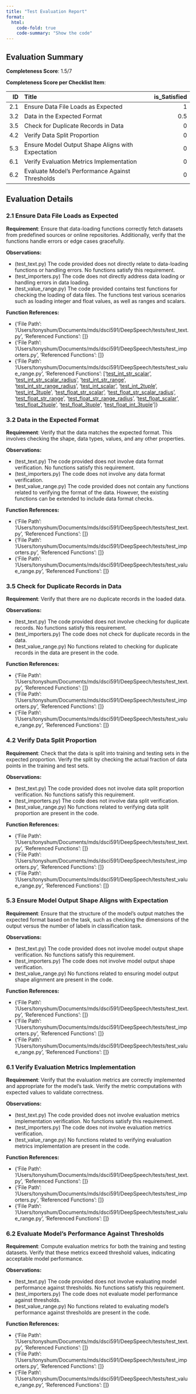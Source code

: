 ```yaml
---
title: "Test Evaluation Report"
format:
  html:
    code-fold: true
    code-summary: "Show the code"
---
```

## Evaluation Summary

**Completeness Score**: 1.5/7

**Completeness Score per Checklist Item**:

|   ID | Title                                             |   is_Satisfied |
|-----:|:--------------------------------------------------|---------------:|
|  2.1 | Ensure Data File Loads as Expected                |            1   |
|  3.2 | Data in the Expected Format                       |            0.5 |
|  3.5 | Check for Duplicate Records in Data               |            0   |
|  4.2 | Verify Data Split Proportion                      |            0   |
|  5.3 | Ensure Model Output Shape Aligns with Expectation |            0   |
|  6.1 | Verify Evaluation Metrics Implementation          |            0   |
|  6.2 | Evaluate Model's Performance Against Thresholds   |            0   |

## Evaluation Details

### 2.1 Ensure Data File Loads as Expected

**Requirement**: Ensure that data-loading functions correctly fetch datasets from predefined sources or online repositories. Additionally, verify that the functions handle errors or edge cases gracefully.

**Observations:**

- (test_text.py) The code provided does not directly relate to data-loading functions or handling errors. No functions satisfy this requirement.
- (test_importers.py) The code does not directly address data loading or handling errors in data loading.
- (test_value_range.py) The code provided contains test functions for checking the loading of data files. The functions test various scenarios such as loading integer and float values, as well as ranges and scalars.


**Function References:**

- {'File Path': '/Users/tonyshum/Documents/mds/dsci591/DeepSpeech/tests/test_text.py', 'Referenced Functions': []}
- {'File Path': '/Users/tonyshum/Documents/mds/dsci591/DeepSpeech/tests/test_importers.py', 'Referenced Functions': []}
- {'File Path': '/Users/tonyshum/Documents/mds/dsci591/DeepSpeech/tests/test_value_range.py', 'Referenced Functions': ['[test_int_str_scalar](https://github.com/mozilla/DeepSpeech/blob/master/tests/test_value_range.py#L14)', '[test_int_str_scalar_radius](https://github.com/mozilla/DeepSpeech/blob/master/tests/test_value_range.py#L17)', '[test_int_str_range](https://github.com/mozilla/DeepSpeech/blob/master/tests/test_value_range.py#L20)', '[test_int_str_range_radius](https://github.com/mozilla/DeepSpeech/blob/master/tests/test_value_range.py#L23)', '[test_int_scalar](https://github.com/mozilla/DeepSpeech/blob/master/tests/test_value_range.py#L26)', '[test_int_2tuple](https://github.com/mozilla/DeepSpeech/blob/master/tests/test_value_range.py#L29)', '[test_int_3tuple](https://github.com/mozilla/DeepSpeech/blob/master/tests/test_value_range.py#L32)', '[test_float_str_scalar](https://github.com/mozilla/DeepSpeech/blob/master/tests/test_value_range.py#L35)', '[test_float_str_scalar_radius](https://github.com/mozilla/DeepSpeech/blob/master/tests/test_value_range.py#L38)', '[test_float_str_range](https://github.com/mozilla/DeepSpeech/blob/master/tests/test_value_range.py#L41)', '[test_float_str_range_radius](https://github.com/mozilla/DeepSpeech/blob/master/tests/test_value_range.py#L44)', '[test_float_scalar](https://github.com/mozilla/DeepSpeech/blob/master/tests/test_value_range.py#L47)', '[test_float_2tuple](https://github.com/mozilla/DeepSpeech/blob/master/tests/test_value_range.py#L50)', '[test_float_3tuple](https://github.com/mozilla/DeepSpeech/blob/master/tests/test_value_range.py#L53)', '[test_float_int_3tuple](https://github.com/mozilla/DeepSpeech/blob/master/tests/test_value_range.py#L56)']}

### 3.2 Data in the Expected Format

**Requirement**: Verify that the data matches the expected format. This involves checking the shape, data types, values, and any other properties.

**Observations:**

- (test_text.py) The code provided does not involve data format verification. No functions satisfy this requirement.
- (test_importers.py) The code does not involve any data format verification.
- (test_value_range.py) The code provided does not contain any functions related to verifying the format of the data. However, the existing functions can be extended to include data format checks.


**Function References:**

- {'File Path': '/Users/tonyshum/Documents/mds/dsci591/DeepSpeech/tests/test_text.py', 'Referenced Functions': []}
- {'File Path': '/Users/tonyshum/Documents/mds/dsci591/DeepSpeech/tests/test_importers.py', 'Referenced Functions': []}
- {'File Path': '/Users/tonyshum/Documents/mds/dsci591/DeepSpeech/tests/test_value_range.py', 'Referenced Functions': []}

### 3.5 Check for Duplicate Records in Data

**Requirement**: Verify that there are no duplicate records in the loaded data.

**Observations:**

- (test_text.py) The code provided does not involve checking for duplicate records. No functions satisfy this requirement.
- (test_importers.py) The code does not check for duplicate records in the data.
- (test_value_range.py) No functions related to checking for duplicate records in the data are present in the code.


**Function References:**

- {'File Path': '/Users/tonyshum/Documents/mds/dsci591/DeepSpeech/tests/test_text.py', 'Referenced Functions': []}
- {'File Path': '/Users/tonyshum/Documents/mds/dsci591/DeepSpeech/tests/test_importers.py', 'Referenced Functions': []}
- {'File Path': '/Users/tonyshum/Documents/mds/dsci591/DeepSpeech/tests/test_value_range.py', 'Referenced Functions': []}

### 4.2 Verify Data Split Proportion

**Requirement**: Check that the data is split into training and testing sets in the expected proportion. Verify the split by checking the actual fraction of data points in the training and test sets.

**Observations:**

- (test_text.py) The code provided does not involve data split proportion verification. No functions satisfy this requirement.
- (test_importers.py) The code does not involve data split verification.
- (test_value_range.py) No functions related to verifying data split proportion are present in the code.


**Function References:**

- {'File Path': '/Users/tonyshum/Documents/mds/dsci591/DeepSpeech/tests/test_text.py', 'Referenced Functions': []}
- {'File Path': '/Users/tonyshum/Documents/mds/dsci591/DeepSpeech/tests/test_importers.py', 'Referenced Functions': []}
- {'File Path': '/Users/tonyshum/Documents/mds/dsci591/DeepSpeech/tests/test_value_range.py', 'Referenced Functions': []}

### 5.3 Ensure Model Output Shape Aligns with Expectation

**Requirement**: Ensure that the structure of the model's output matches the expected format based on the task, such as checking the dimensions of the output versus the number of labels in classification task.

**Observations:**

- (test_text.py) The code provided does not involve model output shape verification. No functions satisfy this requirement.
- (test_importers.py) The code does not involve model output shape verification.
- (test_value_range.py) No functions related to ensuring model output shape alignment are present in the code.


**Function References:**

- {'File Path': '/Users/tonyshum/Documents/mds/dsci591/DeepSpeech/tests/test_text.py', 'Referenced Functions': []}
- {'File Path': '/Users/tonyshum/Documents/mds/dsci591/DeepSpeech/tests/test_importers.py', 'Referenced Functions': []}
- {'File Path': '/Users/tonyshum/Documents/mds/dsci591/DeepSpeech/tests/test_value_range.py', 'Referenced Functions': []}

### 6.1 Verify Evaluation Metrics Implementation

**Requirement**: Verify that the evaluation metrics are correctly implemented and appropriate for the model's task. Verify the metric computations with expected values to validate correctness.

**Observations:**

- (test_text.py) The code provided does not involve evaluation metrics implementation verification. No functions satisfy this requirement.
- (test_importers.py) The code does not involve evaluation metrics verification.
- (test_value_range.py) No functions related to verifying evaluation metrics implementation are present in the code.


**Function References:**

- {'File Path': '/Users/tonyshum/Documents/mds/dsci591/DeepSpeech/tests/test_text.py', 'Referenced Functions': []}
- {'File Path': '/Users/tonyshum/Documents/mds/dsci591/DeepSpeech/tests/test_importers.py', 'Referenced Functions': []}
- {'File Path': '/Users/tonyshum/Documents/mds/dsci591/DeepSpeech/tests/test_value_range.py', 'Referenced Functions': []}

### 6.2 Evaluate Model's Performance Against Thresholds

**Requirement**: Compute evaluation metrics for both the training and testing datasets. Verify that these metrics exceed threshold values, indicating acceptable model performance.

**Observations:**

- (test_text.py) The code provided does not involve evaluating model performance against thresholds. No functions satisfy this requirement.
- (test_importers.py) The code does not evaluate model performance against thresholds.
- (test_value_range.py) No functions related to evaluating model's performance against thresholds are present in the code.


**Function References:**

- {'File Path': '/Users/tonyshum/Documents/mds/dsci591/DeepSpeech/tests/test_text.py', 'Referenced Functions': []}
- {'File Path': '/Users/tonyshum/Documents/mds/dsci591/DeepSpeech/tests/test_importers.py', 'Referenced Functions': []}
- {'File Path': '/Users/tonyshum/Documents/mds/dsci591/DeepSpeech/tests/test_value_range.py', 'Referenced Functions': []}

